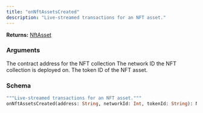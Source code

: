 ```yaml
---
title: "onNftAssetsCreated"
description: "Live-streamed transactions for an NFT asset."
---
```


**Returns:** [NftAsset](/api-reference/types#nftasset)

### Arguments

<ResponseField name="address" type="String">
  The contract address for the NFT collection
</ResponseField>

<ResponseField name="networkId" type="Int">
  The network ID the NFT collection is deployed on.
</ResponseField>

<ResponseField name="tokenId" type="String">
  The token ID of the NFT asset.
</ResponseField>

### Schema


```graphql 
"""Live-streamed transactions for an NFT asset."""
onNftAssetsCreated(address: String, networkId: Int, tokenId: String): NftAsset
```

